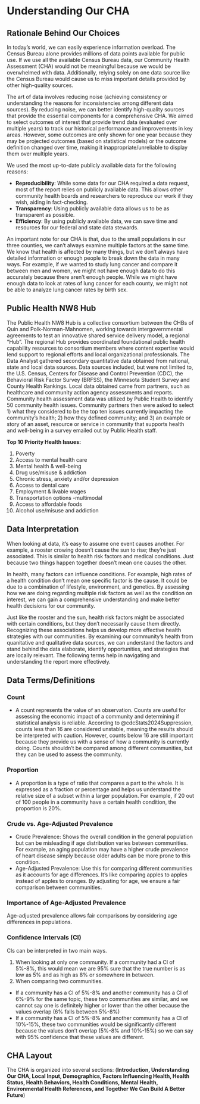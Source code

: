 # Understanding Our CHA

## Rationale Behind Our Choices

In today's world, we can easily experience information overload. The Census Bureau alone provides millions of data points available for public use. If we use all the available Census Bureau data, our Community Health Assessment (CHA) would not be meaningful because we would be overwhelmed with data. Additionally, relying solely on one data source like the Census Bureau would cause us to miss important details provided by other high-quality sources.

The art of data involves reducing noise (achieving consistency or understanding the reasons for inconsistencies among different data sources). By reducing noise, we can better identify high-quality sources that provide the essential components for a comprehensive CHA. We aimed to select outcomes of interest that provide trend data (evaluated over multiple years) to track our historical performance and improvements in key areas. However, some outcomes are only shown for one year because they may be projected outcomes (based on statistical models) or the outcome definition changed over time, making it inappropriate/unreliable to display them over multiple years.

We used the most up-to-date publicly available data for the following reasons:

-   **Reproducibility**: While some data for our CHA required a data request, most of the report relies on publicly available data. This allows other community health boards and researchers to reproduce our work if they wish, aiding in fact-checking.
-   **Transparency**: Using publicly available data allows us to be as transparent as possible.
-   **Efficiency**: By using publicly available data, we can save time and resources for our federal and state data stewards.

An important note for our CHA is that, due to the small populations in our three counties, we can't always examine multiple factors at the same time. We know that health is affected by many things, but we don't always have detailed information or enough people to break down the data in many ways. For example, if we wanted to study lung cancer and compare it between men and women, we might not have enough data to do this accurately because there aren't enough people. While we might have enough data to look at rates of lung cancer for each county, we might not be able to analyze lung cancer rates by birth sex.

## Public Health NW8 Hub

The Public Health NW8 Hub is a collective consortium between the CHBs of Quin and Polk-Norman-Mahnomen, working towards intergovernmental agreements to test an innovative shared service delivery model, a regional "Hub". The regional Hub provides coordinated foundational public health capability resources to consortium members where content expertise would lend support to regional efforts and local organizational professionals. The Data Analyst gathered secondary quantitative data obtained from national, state and local data sources. Data sources included, but were not limited to, the U.S. Census, Centers for Disease and Control Prevention (CDC), the Behavioral Risk Factor Survey (BRFSS), the Minnesota Student Survey and County Health Rankings. Local data obtained came from partners, such as healthcare and community action agency assessments and reports. Community health assessment data was utilized by Public Health to identify 50 community health issues. Community partners then were asked to select 1) what they considered to be the top ten issues currently impacting the community's health; 2) how they defined community; and 3) an example or story of an asset, resource or service in community that supports health and well-being in a survey emailed out by Public Health staff.

**Top 10 Priority Health Issues:**

1.  Poverty
2.  Access to mental health care
3.  Mental health & well-being
4.  Drug use/misuse & addiction
5.  Chronic stress, anxiety and/or depression
6.  Access to dental care
7.  Employment & livable wages
8.  Transportation options -multimodal
9.  Access to affordable foods
10. Alcohol use/misuse and addiction

## Data Interpretation

When looking at data, it's easy to assume one event causes another. For example, a rooster crowing doesn't cause the sun to rise; they're just associated. This is similar to health risk factors and medical conditions. Just because two things happen together doesn't mean one causes the other.

In health, many factors can influence conditions. For example, high rates of a health condition don't mean one specific factor is the cause. It could be due to a combination of lifestyle, environment, and genetics. By assessing how we are doing regarding multiple risk factors as well as the condition on interest, we can gain a comprehensive understanding and make better health decisions for our community.

Just like the rooster and the sun, health risk factors might be associated with certain conditions, but they don't necessarily cause them directly. Recognizing these associations helps us develop more effective health strategies with our communities. By examining our community's health from quanitative and qualitative data sources, we can understand the factors and stand behind the data elaborate, identify opportunities, and strategies that are locally relevant. The following terms help in navigating and understanding the report more effectively.

## Data Terms/Definitions

### Count

-   A count represents the value of an observation. Counts are useful for assessing the economic impact of a community and determining if statistical analysis is reliable. According to @cdcStats2024Suppression, counts less than 16 are considered unstable, meaning the results should be interpreted with caution. However, counts below 16 are still important because they provide us with a sense of how a community is currently doing. Counts shouldn't be compared among different communities, but they can be used to assess the community.

### Proportion

-   A proportion is a type of ratio that compares a part to the whole. It is expressed as a fraction or percentage and helps us understand the relative size of a subset within a larger population. For example, if 20 out of 100 people in a community have a certain health condition, the proportion is 20%.

### Crude vs. Age-Adjusted Prevalence

-   Crude Prevalence: Shows the overall condition in the general population but can be misleading if age distribution varies between communities. For example, an aging population may have a higher crude prevalence of heart disease simply because older adults can be more prone to this condition.
-   Age-Adjusted Prevalence: Use this for comparing different communities as it accounts for age differences. It's like comparing apples to apples instead of apples to oranges. By adjusting for age, we ensure a fair comparison between communities.

### Importance of Age-Adjusted Prevalence

Age-adjusted prevalence allows fair comparisons by considering age differences in populations.

### Confidence Intervals (CI)

CIs can be interpreted in two main ways.

1.  When looking at only one community. If a community had a CI of 5%-8%, this would mean we are 95% sure that the true number is as low as 5% and as high as 8% or somewhere in between.
2.  When comparing two communities.

-   If a community has a CI of 5%-8% and another community has a CI of 6%-9% for the same topic, these two communities are similar, and we cannot say one is definitely higher or lower than the other because the values overlap (6% falls between 5%-8%)
-   If a community has a CI of 5%-8% and another community has a CI of 10%-15%, these two communities would be significantly different because the values don't overlap (5%-8% and 10%-15%) so we can say with 95% confidence that these values are different.

## CHA Layout

The CHA is organized into several sections: (**Introduction, Understanding Our CHA, Local Input, Demographics, Factors Influencing Health, Health Status, Health Behaviors, Health Conditions, Mental Health, Environmental Health References, and Together We Can Build A Better Future**)
